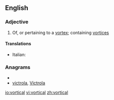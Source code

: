 ==English==

===Adjective===
{{en-adj}}

# Of, or pertaining to a [[vortex]]; containing [[vortices]]

====Translations====
{{top}}
* Italian: {{t-|it|vorticoso}}
{{mid}}

{{bottom}}

===Anagrams===
* {{alphagram|acilortv}}
* [[victrola#English|victrola]], [[Victrola#English|Victrola]]

[[io:vortical]]
[[vi:vortical]]
[[zh:vortical]]